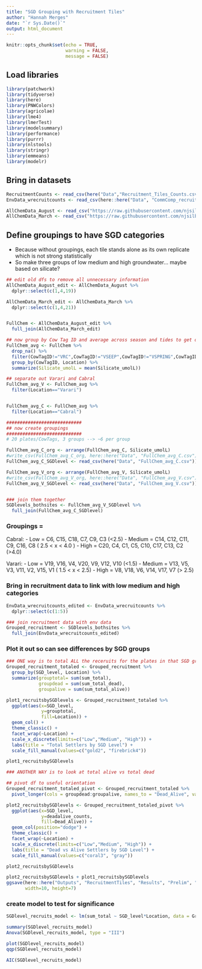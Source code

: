 ```yaml
---
title: "SGD Grouping with Recruitment Tiles"
author: "Hannah Merges"
date: "`r Sys.Date()`"
output: html_document
---
```


```r
knitr::opts_chunk$set(echo = TRUE, 
                      warning = FALSE, 
                      message = FALSE)
```

## Load libraries 
```r
library(patchwork)
library(tidyverse)
library(here)
library(PNWColors)
library(agricolae)
library(lme4)
library(lmerTest)
library(modelsummary)
library(performance)
library(purrr)
library(nlstools)
library(stringr)
library(emmeans)
library(modelr)
```

## Bring in datasets
```r
RecruitmentCounts <- read_csv(here("Data","Recruitment_Tiles_Counts.csv"))
EnvData_wrecruitcounts <- read_csv(here::here("Data", "CommComp_recruit_seasonavg_envdata.csv"))

AllChemData_August <- read_csv("https://raw.githubusercontent.com/njsilbiger/MooreaSGD_site-selection/main/Data/August2021/Allbiogeochemdata_QC.csv")
AllChemData_March <- read_csv("https://raw.githubusercontent.com/njsilbiger/MooreaSGD_site-selection/main/Data/March2022/Allbiogeochemdata_QC_march_fdom2.csv")

```

## Define groupings to have SGD categories 
- Because without groupings, each tile stands alone as its own replicate which is not strong statistically 
- So make three groups of low medium and high groundwater... maybe based on silicate? 

```r

## edit old dfs to remove all unnecessary information 
AllChemData_August_edit <- AllChemData_August %>% 
  dplyr::select(c(1,4,19))

AllChemData_March_edit <- AllChemData_March %>% 
  dplyr::select(c(1,4,21))


FullChem <- AllChemData_August_edit %>% 
  full_join(AllChemData_March_edit)

## now group by Cow Tag ID and average across season and tides to get one value for each CowTag
FullChem_avg <- FullChem %>% 
  drop_na() %>% 
  filter(CowTagID!="VRC",CowTagID!="VSEEP",CowTagID!="VSPRING",CowTagID!="Varari_Well",CowTagID!="CSPRING_ROAD",CowTagID!="CSPRING_BEACH2",CowTagID!="CSPRING_BEACH",CowTagID!="CSPRING",CowTagID!="CSEEP",CowTagID!="CRC",CowTagID!="CPIT_Bottom",CowTagID!="CPIT") %>% 
  group_by(CowTagID, Location) %>% 
  summarize(Silicate_umolL = mean(Silicate_umolL))

## separate out Varari and Cabral 
FullChem_avg_V <- FullChem_avg %>% 
  filter(Location=="Varari")


FullChem_avg_C <- FullChem_avg %>% 
  filter(Location=="Cabral")

############################
## now create groupings 
############################
# 20 plates/CowTags, 3 groups --> ~6 per group 

FullChem_avg_C_org <- arrange(FullChem_avg_C, Silicate_umolL)
#write_csv(FullChem_avg_C_org, here::here("Data", "FullChem_avg_C.csv"))
FullChem_avg_C_SGDlevel <- read_csv(here("Data", "FullChem_avg_C.csv"))

FullChem_avg_V_org <- arrange(FullChem_avg_V, Silicate_umolL)
#write_csv(FullChem_avg_V_org, here::here("Data", "FullChem_avg_V.csv"))
FullChem_avg_V_SGDlevel <- read_csv(here("Data", "FullChem_avg_V.csv"))


### join them together 
SGDlevels_bothsites <- FullChem_avg_V_SGDlevel %>% 
  full_join(FullChem_avg_C_SGDlevel)
```

### Groupings = 
Cabral: 
- Low = C6, C15, C18, C7, C9, C3 (<2.5)
- Medium = C14, C12, C11, C9, C16, C8 ( 2.5 < x < 4.0 ) 
- High = C20, C4, C1, C5, C10, C17, C13, C2 (>4.0)

Varari: 
- Low = V19, V16, V4, V20, V9, V12, V10 (<1.5)
- Medium = V13, V5, V3, V11, V2, V15, V1 ( 1.5 < x < 2.5)
- High = V8, V18, V6, V14, V17, V7 (> 2.5) 

### Bring in recruitment data to link with low medium and high categories  

```r
EnvData_wrecruitcounts_edited <- EnvData_wrecruitcounts %>% 
  dplyr::select(c(1:5))

### join recruitment data with env data 
Grouped_recruitment <- SGDlevels_bothsites %>% 
  full_join(EnvData_wrecruitcounts_edited)

```

### Plot it out so can see differences by SGD groups 
```r
### ONE way is to total ALL the receruits for the plates in that SGD group
Grouped_recruitment_totaled <- Grouped_recruitment %>% 
  group_by(SGD_level, Location) %>% 
  summarize(grouptotal= sum(sum_total), 
            groupdead = sum(sum_total_dead), 
            groupalive = sum(sum_total_alive))

plot1_recruitsbySGDlevels <- Grouped_recruitment_totaled %>% 
  ggplot(aes(x=SGD_level, 
             y=grouptotal, 
             fill=Location)) + 
  geom_col() + 
  theme_classic() + 
  facet_wrap(~Location) + 
  scale_x_discrete(limits=c("Low","Medium", "High")) + 
  labs(title = "Total Settlers by SGD Level") + 
  scale_fill_manual(values=c("gold2", "firebrick4"))

plot1_recruitsbySGDlevels

### ANOTHER WAY is to look at total alive vs total dead 

## pivot df to useful orientation 
Grouped_recruitment_totaled_pivot <- Grouped_recruitment_totaled %>% 
  pivot_longer(cols = groupdead:groupalive, names_to = "Dead_Alive", values_to="deadalive_counts")

plot2_recruitsbySGDlevels <- Grouped_recruitment_totaled_pivot %>% 
  ggplot(aes(x=SGD_level, 
             y=deadalive_counts, 
             fill=Dead_Alive)) + 
  geom_col(position="dodge") + 
  theme_classic() + 
  facet_wrap(~Location) + 
  scale_x_discrete(limits=c("Low","Medium", "High")) + 
  labs(title = "Dead vs Alive Settlers by SGD Level") + 
  scale_fill_manual(values=c("coral3", "gray"))

plot2_recruitsbySGDlevels

plot2_recruitsbySGDlevels + plot1_recruitsbySGDlevels
ggsave(here::here("Outputs", "RecruitmentTiles", "Results", "Prelim", "RecruitCountsbySGDlevel.jpg"), 
       width=10, height=7)

```


### create model to test for significance 
```r
SGDlevel_recruits_model <- lm(sum_total ~ SGD_level*Location, data = Grouped_recruitment)

summary(SGDlevel_recruits_model)
Anova(SGDlevel_recruits_model, type = "III")

plot(SGDlevel_recruits_model)
qqp(SGDlevel_recruits_model)

AIC(SGDlevel_recruits_model)

```





